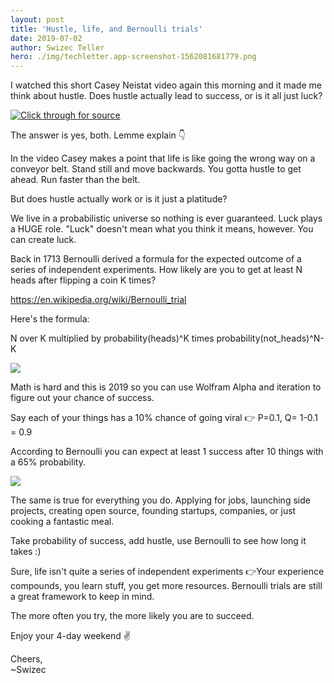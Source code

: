 ```yaml
---
layout: post
title: 'Hustle, life, and Bernoulli trials'
date: 2019-07-02
author: Swizec Teller
hero: ./img/techletter.app-screenshot-1562081681779.png
---
```

I watched this short Casey Neistat video again this morning and it made me think about hustle. Does hustle actually lead to success, or is it all just luck?







[![Click through for source](./img/techletter.app-screenshot-1562081681779.png)](https://www.youtube.com/watch?v=L9VBpbnXhWk)





The answer is yes, both. Lemme explain 👇



In the video Casey makes a point that life is like going the wrong way on a conveyor belt. Stand still and move backwards. You gotta hustle to get ahead. Run faster than the belt.



But does hustle actually work or is it just a platitude?



We live in a probabilistic universe so nothing is ever guaranteed. Luck plays a HUGE role. "Luck" doesn't mean what you think it means, however. You can create luck.



Back in 1713 Bernoulli derived a formula for the expected outcome of a series of independent experiments. How likely are you to get at least N heads after flipping a coin K times?



<https://en.wikipedia.org/wiki/Bernoulli_trial>



Here's the formula:



N over K multiplied by probability(heads)^K times probability(not_heads)^N-K



![](https://wikimedia.org/api/rest_v1/media/math/render/svg/a83905408846e50451f9a68554afdca80ecac090)



Math is hard and this is 2019 so you can use Wolfram Alpha and iteration to figure out your chance of success.



Say each of your things has a 10% chance of going viral 👉 P=0.1, Q= 1-0.1 = 0.9



According to Bernoulli you can expect at least 1 success after 10 things with a 65% probability.



[![](./img/Mua3GPg.png)](https://www.wolframalpha.com/input/?i=10+trials+p%3D0.1)



The same is true for everything you do. Applying for jobs, launching side projects, creating open source, founding startups, companies, or just cooking a fantastic meal.



Take probability of success, add hustle, use Bernoulli to see how long it takes :)



Sure, life isn't quite a series of independent experiments 👉Your experience compounds, you learn stuff, you get more resources. Bernoulli trials are still a great framework to keep in mind.



The more often you try, the more likely you are to succeed.



Enjoy your 4-day weekend ✌️



Cheers,  
~Swizec